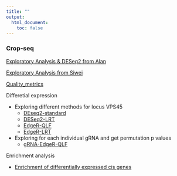```yaml
---
title: ""
output:
  html_document:
    toc: false
---
```


### Crop-seq 

[Exploratory Analysis & DESeq2 from Alan](crop_workflow_Alan.html) 

[Exploratory Analysis from Siwei](crop_workflow_Siwei.html) 

[Quality_metrics](Quality_metrics.html) 

Differetial expression

* Exploring different methods for locus VPS45
    * [DEseq2-standard](DEseq2-standard.html)  
    * [DESeq2-LRT](DEseq2-LRT.html)  
    * [EdgeR-QLF](EdgeR-QLF.html)  
    * [EdgeR-LRT](EdgeR-LRT.html)

* Exploring for each individual gRNA and get permutation p values
    * [gRNA-EdgeR-QLF](gRNA-EdgeR-QLF_permutation.html)

Enrichment analysis

* [Enrichment of differentially expressed cis genes](enrichment.html)

